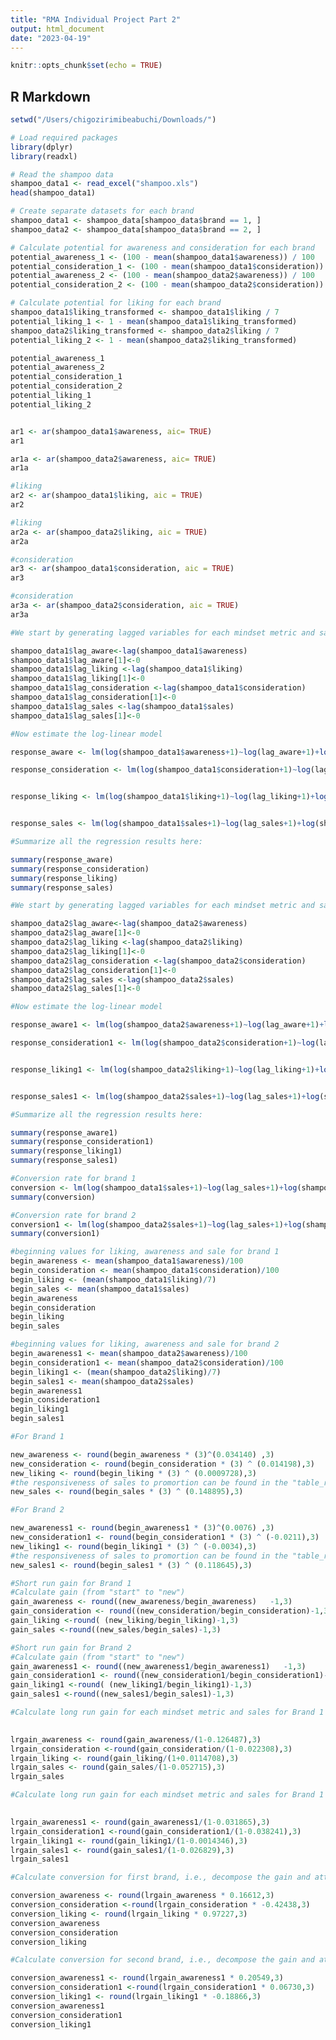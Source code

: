 ```yaml
---
title: "RMA Individual Project Part 2"
output: html_document
date: "2023-04-19"
---
```


```r
knitr::opts_chunk$set(echo = TRUE)
```

## R Markdown

```r
setwd("/Users/chigozirimibeabuchi/Downloads/")
```

```r
# Load required packages
library(dplyr)
library(readxl)

# Read the shampoo data
shampoo_data1 <- read_excel("shampoo.xls")
head(shampoo_data1)
```

```r
# Create separate datasets for each brand
shampoo_data1 <- shampoo_data[shampoo_data$brand == 1, ]
shampoo_data2 <- shampoo_data[shampoo_data$brand == 2, ]

# Calculate potential for awareness and consideration for each brand
potential_awareness_1 <- (100 - mean(shampoo_data1$awareness)) / 100
potential_consideration_1 <- (100 - mean(shampoo_data1$consideration)) / 100
potential_awareness_2 <- (100 - mean(shampoo_data2$awareness)) / 100
potential_consideration_2 <- (100 - mean(shampoo_data2$consideration)) / 100

# Calculate potential for liking for each brand
shampoo_data1$liking_transformed <- shampoo_data1$liking / 7
potential_liking_1 <- 1 - mean(shampoo_data1$liking_transformed)
shampoo_data2$liking_transformed <- shampoo_data2$liking / 7
potential_liking_2 <- 1 - mean(shampoo_data2$liking_transformed)

potential_awareness_1
potential_awareness_2
potential_consideration_1
potential_consideration_2
potential_liking_1
potential_liking_2



```


```r
ar1 <- ar(shampoo_data1$awareness, aic= TRUE)
ar1
```


```r
ar1a <- ar(shampoo_data2$awareness, aic= TRUE)
ar1a
```





```r
#liking
ar2 <- ar(shampoo_data1$liking, aic = TRUE)
ar2
```

```r
#liking
ar2a <- ar(shampoo_data2$liking, aic = TRUE)
ar2a
```




```r
#consideration
ar3 <- ar(shampoo_data1$consideration, aic = TRUE)
ar3
```
```r
#consideration
ar3a <- ar(shampoo_data2$consideration, aic = TRUE)
ar3a
```










```r
#We start by generating lagged variables for each mindset metric and sales

shampoo_data1$lag_aware<-lag(shampoo_data1$awareness)
shampoo_data1$lag_aware[1]<-0
shampoo_data1$lag_liking <-lag(shampoo_data1$liking)
shampoo_data1$lag_liking[1]<-0
shampoo_data1$lag_consideration <-lag(shampoo_data1$consideration)
shampoo_data1$lag_consideration[1]<-0
shampoo_data1$lag_sales <-lag(shampoo_data1$sales)
shampoo_data1$lag_sales[1]<-0

#Now estimate the log-linear model

response_aware <- lm(log(shampoo_data1$awareness+1)~log(lag_aware+1)+log(shampoo_data1$price+1)+log(shampoo_data1$promotion+1)+log(shampoo_data1$advertising+1), data = shampoo_data1)

response_consideration <- lm(log(shampoo_data1$consideration+1)~log(lag_consideration+1)+log(shampoo_data1$price+1)+log(shampoo_data1$promotion+1)+log(shampoo_data1$advertising+1), data = shampoo_data1)


response_liking <- lm(log(shampoo_data1$liking+1)~log(lag_liking+1)+log(shampoo_data1$price+1)+log(shampoo_data1$promotion+1)+log(shampoo_data1$advertising+1), data = shampoo_data1) 


response_sales <- lm(log(shampoo_data1$sales+1)~log(lag_sales+1)+log(shampoo_data1$price+1)+log(shampoo_data1$promotion+1)+log(shampoo_data1$advertising+1), data = shampoo_data1)

#Summarize all the regression results here:

summary(response_aware)
summary(response_consideration)
summary(response_liking)
summary(response_sales)
```

```r
#We start by generating lagged variables for each mindset metric and sales

shampoo_data2$lag_aware<-lag(shampoo_data2$awareness)
shampoo_data2$lag_aware[1]<-0
shampoo_data2$lag_liking <-lag(shampoo_data2$liking)
shampoo_data2$lag_liking[1]<-0
shampoo_data2$lag_consideration <-lag(shampoo_data2$consideration)
shampoo_data2$lag_consideration[1]<-0
shampoo_data2$lag_sales <-lag(shampoo_data2$sales)
shampoo_data2$lag_sales[1]<-0

#Now estimate the log-linear model

response_aware1 <- lm(log(shampoo_data2$awareness+1)~log(lag_aware+1)+log(shampoo_data2$price+1)+log(shampoo_data2$promotion+1)+log(shampoo_data2$advertising+1), data = shampoo_data2)

response_consideration1 <- lm(log(shampoo_data2$consideration+1)~log(lag_consideration+1)+log(shampoo_data2$price+1)+log(shampoo_data2$promotion+1)+log(shampoo_data2$advertising+1), data = shampoo_data2)


response_liking1 <- lm(log(shampoo_data2$liking+1)~log(lag_liking+1)+log(shampoo_data2$price+1)+log(shampoo_data2$promotion+1)+log(shampoo_data2$advertising+1), data = shampoo_data2) 


response_sales1 <- lm(log(shampoo_data2$sales+1)~log(lag_sales+1)+log(shampoo_data2$price+1)+log(shampoo_data2$promotion+1)+log(shampoo_data2$advertising+1), data = shampoo_data2)

#Summarize all the regression results here:

summary(response_aware1)
summary(response_consideration1)
summary(response_liking1)
summary(response_sales1)
```




```r
#Conversion rate for brand 1
conversion <- lm(log(shampoo_data1$sales+1)~log(lag_sales+1)+log(shampoo_data1$awareness)+log(shampoo_data1$consideration)+log(shampoo_data1$liking), data = shampoo_data1)
summary(conversion)
```
```r
#Conversion rate for brand 2
conversion1 <- lm(log(shampoo_data2$sales+1)~log(lag_sales+1)+log(shampoo_data2$awareness)+log(shampoo_data2$consideration)+log(shampoo_data2$liking), data = shampoo_data2)
summary(conversion1)
```

```r
#beginning values for liking, awareness and sale for brand 1
begin_awareness <- mean(shampoo_data1$awareness)/100
begin_consideration <- mean(shampoo_data1$consideration)/100
begin_liking <- (mean(shampoo_data1$liking)/7)
begin_sales <- mean(shampoo_data1$sales)
begin_awareness
begin_consideration
begin_liking
begin_sales

```

```r
#beginning values for liking, awareness and sale for brand 2
begin_awareness1 <- mean(shampoo_data2$awareness)/100
begin_consideration1 <- mean(shampoo_data2$consideration)/100
begin_liking1 <- (mean(shampoo_data2$liking)/7)
begin_sales1 <- mean(shampoo_data2$sales)
begin_awareness1
begin_consideration1
begin_liking1
begin_sales1
```






```r
#For Brand 1

new_awareness <- round(begin_awareness * (3)^(0.034140) ,3)
new_consideration <- round(begin_consideration * (3) ^ (0.014198),3)
new_liking <- round(begin_liking * (3) ^ (0.0009728),3)
#the responsiveness of sales to promortion can be found in the "table_response_sales"
new_sales <- round(begin_sales * (3) ^ (0.148895),3)

```




```r
#For Brand 2

new_awareness1 <- round(begin_awareness1 * (3)^(0.0076) ,3)
new_consideration1 <- round(begin_consideration1 * (3) ^ (-0.0211),3)
new_liking1 <- round(begin_liking1 * (3) ^ (-0.0034),3)
#the responsiveness of sales to promortion can be found in the "table_response_sales"
new_sales1 <- round(begin_sales1 * (3) ^ (0.118645),3)
```



```r
#Short run gain for Brand 1
#Calculate gain (from "start" to "new")
gain_awareness <- round((new_awareness/begin_awareness)   -1,3)
gain_consideration <- round((new_consideration/begin_consideration)-1,3)
gain_liking <-round( (new_liking/begin_liking)-1,3)
gain_sales <-round((new_sales/begin_sales)-1,3)
```



```r
#Short run gain for Brand 2
#Calculate gain (from "start" to "new")
gain_awareness1 <- round((new_awareness1/begin_awareness1)   -1,3)
gain_consideration1 <- round((new_consideration1/begin_consideration1)-1,3)
gain_liking1 <-round( (new_liking1/begin_liking1)-1,3)
gain_sales1 <-round((new_sales1/begin_sales1)-1,3)

```




```r
#Calculate long run gain for each mindset metric and sales for Brand 1

    
lrgain_awareness <- round(gain_awareness/(1-0.126487),3)
lrgain_consideration <-round(gain_consideration/(1-0.022308),3)
lrgain_liking <- round(gain_liking/(1+0.0114708),3)
lrgain_sales <- round(gain_sales/(1-0.052715),3)
lrgain_sales
```


```r
#Calculate long run gain for each mindset metric and sales for Brand 1

    
lrgain_awareness1 <- round(gain_awareness1/(1-0.031865),3)
lrgain_consideration1 <-round(gain_consideration1/(1-0.038241),3)
lrgain_liking1 <- round(gain_liking1/(1-0.0014346),3)
lrgain_sales1 <- round(gain_sales1/(1-0.026829),3)
lrgain_sales1
```


```r
#Calculate conversion for first brand, i.e., decompose the gain and attribute to awareness, consideration, and liking 

conversion_awareness <- round(lrgain_awareness * 0.16612,3)
conversion_consideration <-round(lrgain_consideration * -0.42438,3)
conversion_liking <- round(lrgain_liking * 0.97227,3)
conversion_awareness
conversion_consideration
conversion_liking

```

```r
#Calculate conversion for second brand, i.e., decompose the gain and attribute to awareness, consideration, and liking

conversion_awareness1 <- round(lrgain_awareness1 * 0.20549,3)
conversion_consideration1 <-round(lrgain_consideration1 * 0.06730,3)
conversion_liking1 <- round(lrgain_liking1 * -0.18866,3)
conversion_awareness1
conversion_consideration1
conversion_liking1
```

